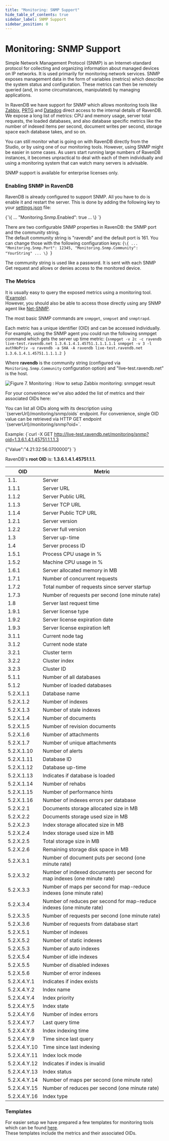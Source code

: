 ```yaml
---
title: "Monitoring: SNMP Support"
hide_table_of_contents: true
sidebar_label: SNMP Support
sidebar_position: 0
---
```



# Monitoring: SNMP Support

Simple Network Management Protocol (SNMP) is an Internet-standard protocol for collecting and organizing information 
about managed devices on IP networks. It is used primarily for monitoring network services. SNMP exposes management 
data in the form of variables (metrics) which describe the system status and configuration. These metrics can then be 
remotely queried (and, in some circumstances, manipulated) by managing applications.

In RavenDB we have support for SNMP which allows monitoring tools like [Zabbix](https://www.zabbix.com), [PRTG](https://www.paessler.com/prtg) 
and [Datadog](https://www.datadoghq.com/) direct access to the internal details of RavenDB. We expose a long list of metrics: CPU and memory usage,
server total requests, the loaded databases, and also database specific metrics like the number of indexed items per 
second, document writes per second, storage space each database takes, and so on. 

You can still monitor what is going on with RavenDB directly from the Studio, or by using one of our monitoring tools. However, using SNMP might be easier in some cases. 
As users start running large numbers of RavenDB instances, it becomes unpractical to deal with each of them individually and using a monitoring system that can watch many servers is advisable.

<Admonition type="note" title="Note" id="note" href="#note">
SNMP support is available for enterprise licenses only.
</Admonition>

### Enabling SNMP in RavenDB

RavenDB is already configured to support SNMP. All you have to do is enable it and restart the server. 
This is done by adding the following key to your [settings.json](../../configuration/configuration-options.mdx#json) file:

<TabItem value="json" label="json">
<CodeBlock language="json">
{`\{
    ...
    "Monitoring.Snmp.Enabled": true
    ...
\}
`}
</CodeBlock>
</TabItem>

There are two configurable SNMP properties in RavenDB: the SNMP port and the community string.   
The default community string is "ravendb" and the default port is 161. 
You can change those with the following configuration keys:
<TabItem value="json" label="json">
<CodeBlock language="json">
{`\{
    ...
    "Monitoring.Snmp.Port": 12345,
    "Monitoring.Snmp.Community": "YourString"
    ...
\}
`}
</CodeBlock>
</TabItem>

The community string is used like a password. It is sent with each SNMP Get request and allows or denies access to the monitored device.

### The Metrics

It is usually easy to query the exposed metrics using a monitoring tool. ([Example](./setup-zabbix)).   
However, you should also be able to access those directly using any SNMP agent like [Net-SNMP](http://net-snmp.sourceforge.net/).   

The most basic SNMP commands are `snmpget`, `snmpset` and `snmptrapd`.  

Each metric has a unique identifier (OID) and can be accessed individually.   
For example, using the SNMP agent you could run the following snmpget command which gets the server up time metric:
<TabItem value="plain" label="plain">
<CodeBlock language="plain">
{`snmpget -v 2c -c ravendb live-test.ravendb.net 1.3.6.1.4.1.45751.1.1.1.1.1
snmpget -v 3 -l authNoPriv -u ravendb -a SHA -A ravendb live-test.ravendb.net 1.3.6.1.4.1.45751.1.1.1.2
`}
</CodeBlock>
</TabItem>

Where **ravendb** is the community string (configured via `Monitoring.Snmp.Community` configuration option) and "live-test.ravendb.net" is the host.

![Figure 7. Monitoring : How to setup Zabbix monitoring: snmpget result](./assets/monitoring-zabbix-snmpget.PNG) 

For your convenience we've also added the list of metrics and their associated OIDs here:   

<Admonition type="note" title="Accessing a list of all available OIDs" id="accessing-a-list-of-all-available-oids" href="#accessing-a-list-of-all-available-oids">
You can list all OIDs along with its description using `{serverUrl}/monitoring/snmp/oids` endpoint.
</Admonition>

<Admonition type="note" title="Accessing OID value via HTTP" id="accessing-oid-value-via-http" href="#accessing-oid-value-via-http">
For convenience, single OID value can be retrieved via HTTP GET endpoint `{serverUrl}/monitoring/snmp?oid=<oid>`.

Example:
<TabItem value="bash" label="bash">
<CodeBlock language="bash">
{`curl -X GET http://live-test.ravendb.net/monitoring/snmp?oid=1.3.6.1.4.1.45751.1.1.1.3

\{"Value":"4.21:32:56.0700000"\}
`}
</CodeBlock>
</TabItem>

</Admonition>

RavenDB's **root OID** is: **1.3.6.1.4.1.45751.1.1.**

| OID | Metric |
| --- | ------ |
| 1.1. |Server |
| 1.1.1 |Server URL |
| 1.1.2 | Server Public URL |
| 1.1.3 | Server TCP URL |
| 1.1.4 | Server Public TCP URL |
| 1.2.1 | Server version |
| 1.2.2 | Server full version |
| 1.3 | Server up-time |
| 1.4 | Server process ID |
| 1.5.1 | Process CPU usage in % |
| 1.5.2 | Machine CPU usage in % |
| 1.6.1 | Server allocated memory in MB |
| 1.7.1 | Number of concurrent requests |
| 1.7.2 | Total number of requests since server startup |
| 1.7.3 | Number of requests per second (one minute rate) |
| 1.8 | Server last request time |
| 1.9.1 | Server license type |
| 1.9.2 | Server license expiration date |
| 1.9.3 | Server license expiration left |
| 3.1.1 | Current node tag |
| 3.1.2 | Current node state |
| 3.2.1 | Cluster term |
| 3.2.2 | Cluster index |
| 3.2.3 | Cluster ID |
| 5.1.1 | Number of all databases |
| 5.1.2 | Number of loaded databases |
| 5.2.X.1.1 | Database name |
| 5.2.X.1.2 | Number of indexes |
| 5.2.X.1.3 | Number of stale indexes |
| 5.2.X.1.4 | Number of documents |
| 5.2.X.1.5 | Number of revision documents |
| 5.2.X.1.6 | Number of attachments |
| 5.2.X.1.7 | Number of unique attachments |
| 5.2.X.1.10 | Number of alerts |
| 5.2.X.1.11 | Database ID |
| 5.2.X.1.12 | Database up-time |
| 5.2.X.1.13 | Indicates if database is loaded |
| 5.2.X.1.14 | Number of rehabs |
| 5.2.X.1.15 | Number of performance hints |
| 5.2.X.1.16 | Number of indexes errors per database |
| 5.2.X.2.1 | Documents storage allocated size in MB |
| 5.2.X.2.2 | Documents storage used size in MB |
| 5.2.X.2.3 | Index storage allocated size in MB |
| 5.2.X.2.4 | Index storage used size in MB |
| 5.2.X.2.5 | Total storage size in MB |
| 5.2.X.2.6 | Remaining storage disk space in MB |
| 5.2.X.3.1 | Number of document puts per second (one minute rate) |
| 5.2.X.3.2 | Number of indexed documents per second for map indexes (one minute rate) |
| 5.2.X.3.3 | Number of maps per second for map-reduce indexes (one minute rate) |
| 5.2.X.3.4 | Number of reduces per second for map-reduce indexes (one minute rate) |
| 5.2.X.3.5 | Number of requests per second (one minute rate) |
| 5.2.X.3.6 | Number of requests from database start |
| 5.2.X.5.1 | Number of indexes |
| 5.2.X.5.2 | Number of static indexes |
| 5.2.X.5.3 | Number of auto indexes |
| 5.2.X.5.4 | Number of idle indexes |
| 5.2.X.5.5 | Number of disabled indexes |
| 5.2.X.5.6 | Number of error indexes |
| 5.2.X.4.Y.1 | Indicates if index exists |
| 5.2.X.4.Y.2 | Index name |
| 5.2.X.4.Y.4 | Index priority |
| 5.2.X.4.Y.5 | Index state |
| 5.2.X.4.Y.6 | Number of index errors |
| 5.2.X.4.Y.7 | Last query time |
| 5.2.X.4.Y.8 | Index indexing time |
| 5.2.X.4.Y.9 | Time since last query |
| 5.2.X.4.Y.10 | Time since last indexing |
| 5.2.X.4.Y.11 | Index lock mode |
| 5.2.X.4.Y.12 | Indicates if index is invalid |
| 5.2.X.4.Y.13 | Index status |
| 5.2.X.4.Y.14 | Number of maps per second (one minute rate) |
| 5.2.X.4.Y.15 | Number of reduces per second (one minute rate) |
| 5.2.X.4.Y.16 | Index type |

### Templates

For easier setup we have prepared a few templates for monitoring tools which can be found [here](https://github.com/ravendb/ravendb/tree/v4.0/src/Raven.Server/Monitoring/Snmp/Templates).   
These templates include the metrics and their associated OIDs.

